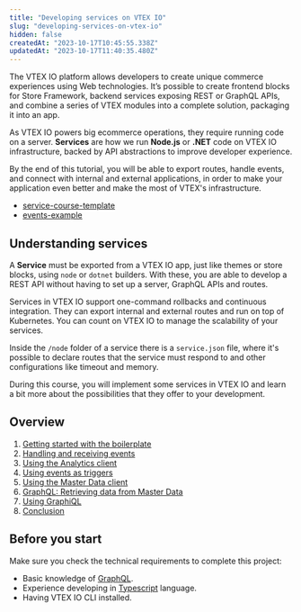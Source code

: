 ```yaml
---
title: "Developing services on VTEX IO"
slug: "developing-services-on-vtex-io"
hidden: false
createdAt: "2023-10-17T10:45:55.338Z"
updatedAt: "2023-10-17T11:40:35.480Z"
---
```


The VTEX IO platform allows developers to create unique commerce experiences using Web technologies. It’s possible to create frontend blocks for Store Framework, backend services exposing REST or GraphQL APIs, and combine a series of VTEX modules into a complete solution, packaging it into an app.

As VTEX IO powers big ecommerce operations, they require running code on a server. **Services** are how we run **Node.js** or **.NET** code on VTEX IO infrastructure, backed by API abstractions to improve developer experience.

By the end of this tutorial, you will be able to export routes, handle events, and connect with internal and external applications, in order to make your application even better and make the most of VTEX's infrastructure.

* [service-course-template](https://github.com/vtex-trainings/service-course-template)
* [events-example](https://github.com/vtex-apps/events-example)

## Understanding services

A **Service** must be exported from a VTEX IO app, just like themes or store blocks, using `node` or `dotnet` builders. With these, you are able to develop a REST API without having to set up a server, GraphQL APIs and routes.

Services in VTEX IO support one-command rollbacks and continuous integration. They can export internal and external routes and run on top of Kubernetes. You can count on VTEX IO to manage the scalability of your services.

Inside the `/node` folder of a service there is a `service.json` file, where it's possible to declare routes that the service must respond to and other configurations like timeout and memory.

During this course, you will implement some services in VTEX IO and learn a bit more about the possibilities that they offer to your development.

## Overview

1. [Getting started with the boilerplate](https://developers.vtex.com/docs/guides/services-1-getting-started-with-the-boilerplate)
2. [Handling and receiving events](https://developers.vtex.com/docs/guides/services-2-handling-and-receiving-events)
3. [Using the Analytics client](https://developers.vtex.com/docs/guides/services-3-using-the-analytics-client)
4. [Using events as triggers](https://developers.vtex.com/docs/guides/services-4-using-events-as-triggers)
5. [Using the Master Data client](https://developers.vtex.com/docs/guides/services-5-using-the-master-data-client)
6. [GraphQL: Retrieving data from Master Data](https://developers.vtex.com/docs/guides/services-6-graphql-retrieving-data-from-master-data)
7. [Using GraphiQL](https://developers.vtex.com/docs/guides/services-7-using-graphiql)
8. [Conclusion](https://developers.vtex.com/docs/guides/services-conclusion)

## Before you start

Make sure you check the technical requirements to complete this project:

- Basic knowledge of [GraphQL](https://graphql.org/learn/).
- Experience developing in [Typescript](https://www.typescriptlang.org/) language.
- Having VTEX IO CLI installed.